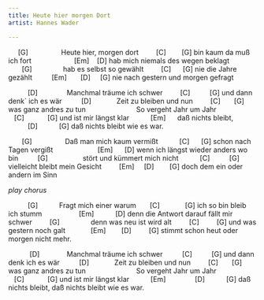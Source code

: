 ```yaml
---
title: Heute hier morgen Dort
artist: Hannes Wader

---
```


     [G]                
Heute hier, morgen dort 
        [C]        [G]
bin kaum da muß ich fort
                     [Em]    [D]
hab mich niemals des wegen beklagt
       [G]               
hab es selbst so gewählt
        [C]      [G]
nie die Jahre gezählt 
         [Em]       [D]     [G]
nie nach gestern und morgen gefragt

::: {.callout appearance="minimal"}
          [D]              
Manchmal träume ich schwer 
        [C]          [G]
und dann denk` ich es wär
         [D]            
Zeit zu bleiben und nun 
        [C]       [G]
was ganz andres zu tun
                        
So vergeht Jahr um Jahr 
   [C]            [G]
und ist mir längst klar
          [Em]     
daß nichts bleibt, 
          [D]           [G]
daß nichts bleibt wie es war.

:::

       [G]                
Daß man mich kaum vermißt 
          [C]      [G]
schon nach Tagen vergißt
                      [Em]      [D]
wenn ich längst wieder anders wo bin
         [G]                 
stört und kümmert mich nicht
          [C]          [G]
vielleicht bleibt mein Gesicht 
        [Em]     [D]        [G]
doch dem ein oder andern im Sinn

*play chorus*

          [G]          
Fragt mich einer warum 
      [C]             [G]
ich so bin bleib ich stumm
                  [Em]           [D]
denn die Antwort darauf fällt mir schwer
        [G]               
denn was neu ist wird alt
        [C]         [G]
und was gestern noch galt 
            [Em]        [D]         [G]
stimmt schon heut oder morgen nicht mehr.

           [D]             
Manchmal träume ich schwer 
         [C]          [G]
und dann denk ich es wär
         [D]            
Zeit zu bleiben und nun 
        [C]       [G]
was ganz andres zu tun
                        
So vergeht Jahr um Jahr 
   [C]            [G]
und ist mir längst klar
          [Em]               [D]           [G]
daß nichts bleibt, daß nichts bleibt wie es war.
